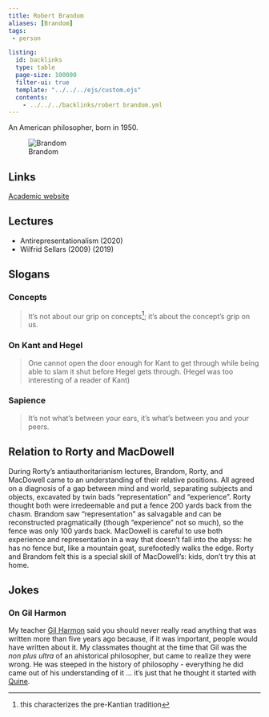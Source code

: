 ```yaml
---
title: Robert Brandom
aliases: [Brandom]
tags: 
 - person

listing:
  id: backlinks
  type: table
  page-size: 100000
  filter-ui: true
  template: "../../../ejs/custom.ejs"
  contents:
    - ../../../backlinks/robert brandom.yml
---
```


An American philosopher, born in 1950. 

![Brandom](/images/headshots/brandom.jpg)

## Links 
[Academic website](www.pitt.edu/~rbrandom)

## Lectures
- Antirepresentationalism (2020)
- Wilfrid Sellars (2009) (2019)

## Slogans
### Concepts
> It's not about our grip on concepts[^1]; it's about the concept's grip on us.

[^1]: this characterizes the pre-Kantian tradition

### On Kant and Hegel
> One cannot open the door enough for Kant to get through while being able to 
slam it shut before Hegel gets through. (Hegel was too interesting of a reader
of Kant)

### Sapience
> It's not what's between your ears, it's what's between you and your peers.

## Relation to Rorty and MacDowell
During Rorty's antiauthoritarianism lectures, Brandom, Rorty, and MacDowell came to an understanding of their relative positions. All agreed on a diagnosis of a gap between mind and world, separating subjects and objects, excavated by twin bads "representation" and "experience". Rorty thought both were irredeemable and put a fence 200 yards back from the chasm. Brandom saw "representation" as salvagable and can be reconstructed pragmatically (though "experience" not so much), so the fence was only 100 yards back. MacDowell is careful to use both experience and representation in a way that doesn't fall into the abyss: he has no fence but, like a mountain goat, surefootedly walks the edge. Rorty and Brandom felt this is a special skill of MacDowell's: kids, don't try this at home.

## Jokes
### On Gil Harmon
My teacher [Gil Harmon](https://en.wikipedia.org/wiki/Gilbert_Harman) 
said you should never really read anything that was 
written more than five years ago because, if it was important, people would 
have written about it. My classmates thought at the time that Gil was the 
*non plus ultra* of an ahistorical philosopher, but came to realize they were 
wrong. He was steeped in the history of philosophy - everything he did came out 
of his understanding of it ... it's just that he thought it started with 
[Quine](/docs/phil/people/W.O. Quine.html). 